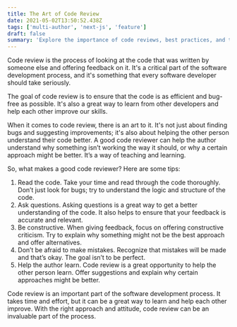 ```yaml
---
title: The Art of Code Review
date: 2021-05-02T13:50:52.438Z
tags: ['multi-author', 'next-js', 'feature']
draft: false
summary: 'Explore the importance of code reviews, best practices, and tools to ensure code quality in your projects.'
---
```


Code review is the process of looking at the code that was written by someone else and offering feedback on it. It's a critical part of the software development process, and it's something that every software developer should take seriously.

The goal of code review is to ensure that the code is as efficient and bug-free as possible. It's also a great way to learn from other developers and help each other improve our skills.

When it comes to code review, there is an art to it. It's not just about finding bugs and suggesting improvements; it's also about helping the other person understand their code better. A good code reviewer can help the author understand why something isn’t working the way it should, or why a certain approach might be better. It’s a way of teaching and learning.

So, what makes a good code reviewer? Here are some tips:

1. Read the code. Take your time and read through the code thoroughly. Don’t just look for bugs; try to understand the logic and structure of the code.
2. Ask questions. Asking questions is a great way to get a better understanding of the code. It also helps to ensure that your feedback is accurate and relevant.
3. Be constructive. When giving feedback, focus on offering constructive criticism. Try to explain why something might not be the best approach and offer alternatives.
4. Don’t be afraid to make mistakes. Recognize that mistakes will be made and that’s okay. The goal isn’t to be perfect.
5. Help the author learn. Code review is a great opportunity to help the other person learn. Offer suggestions and explain why certain approaches might be better.

Code review is an important part of the software development process. It takes time and effort, but it can be a great way to learn and help each other improve. With the right approach and attitude, code review can be an invaluable part of the process.
